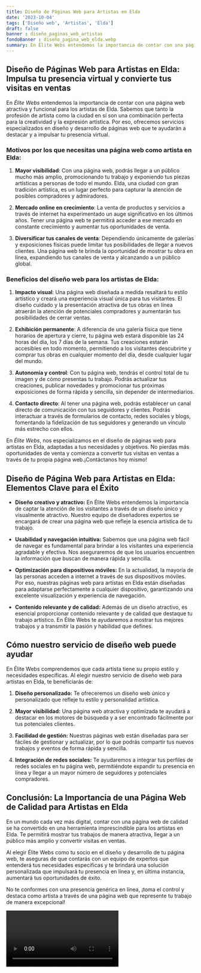 ```yaml
---
title: Diseño de Páginas Web para Artistas en Elda
date: '2023-10-04'
tags: ['Diseño web', 'Artistas', 'Elda']
draft: false
banner : diseño_paginas_web_artistas
fondoBanner : diseño_pagina_web_elda.webp
summary: En Élite Webs entendemos la importancia de contar con una página web atractiva y funcional para los artistas de Elda. Sabemos que tanto la profesión de artista como la ciudad en sí son una combinación perfecta para la creatividad y la expresión artística. Por eso, ofrecemos servicios especializados en diseño y desarrollo de páginas web que te ayudarán a destacar y a impulsar tu presencia virtual.
---
```


## Diseño de Páginas Web para Artistas en Elda: Impulsa tu presencia virtual y convierte tus visitas en ventas

En *Élite Webs* entendemos la importancia de contar con una página web atractiva y funcional para los artistas de Elda. Sabemos que tanto la profesión de artista como la ciudad en sí son una combinación perfecta para la creatividad y la expresión artística. Por eso, ofrecemos servicios especializados en diseño y desarrollo de páginas web que te ayudarán a destacar y a impulsar tu presencia virtual.

### Motivos por los que necesitas una página web como artista en Elda:

1. **Mayor visibilidad**: Con una página web, podrás llegar a un público mucho más amplio, promocionando tu trabajo y exponiendo tus piezas artísticas a personas de todo el mundo. Elda, una ciudad con gran tradición artística, es un lugar perfecto para capturar la atención de posibles compradores y admiradores.

2. **Mercado online en crecimiento**: La venta de productos y servicios a través de internet ha experimentado un auge significativo en los últimos años. Tener una página web te permitirá acceder a ese mercado en constante crecimiento y aumentar tus oportunidades de venta.

3. **Diversificar tus canales de venta**: Dependiendo únicamente de galerías y exposiciones físicas puede limitar tus posibilidades de llegar a nuevos clientes. Una página web te brinda la oportunidad de mostrar tu obra en línea, expandiendo tus canales de venta y alcanzando a un público global.

### Beneficios del diseño web para los artistas de Elda:

1. **Impacto visual**: Una página web diseñada a medida resaltará tu estilo artístico y creará una experiencia visual única para tus visitantes. El diseño cuidado y la presentación atractiva de tus obras en línea atraerán la atención de potenciales compradores y aumentarán tus posibilidades de cerrar ventas.

2. **Exhibición permanente**: A diferencia de una galería física que tiene horarios de apertura y cierre, tu página web estará disponible las 24 horas del día, los 7 días de la semana. Tus creaciones estarán accesibles en todo momento, permitiendo a los visitantes descubrirte y comprar tus obras en cualquier momento del día, desde cualquier lugar del mundo.

3. **Autonomía y control**: Con tu página web, tendrás el control total de tu imagen y de cómo presentas tu trabajo. Podrás actualizar tus creaciones, publicar novedades y promocionar tus próximas exposiciones de forma rápida y sencilla, sin depender de intermediarios.

4. **Contacto directo**: Al tener una página web, podrás establecer un canal directo de comunicación con tus seguidores y clientes. Podrás interactuar a través de formularios de contacto, redes sociales y blogs, fomentando la fidelización de tus seguidores y generando un vínculo más estrecho con ellos.

En *Élite Webs*, nos especializamos en el diseño de páginas web para artistas en Elda, adaptadas a tus necesidades y objetivos. No pierdas más oportunidades de venta y comienza a convertir tus visitas en ventas a través de tu propia página web.¡Contáctanos hoy mismo!

<GifSeo />

<Cta />

## **Diseño de Página Web para Artistas en Elda: Elementos Clave para el Éxito**

- **Diseño creativo y atractivo:** En Élite Webs entendemos la importancia de captar la atención de los visitantes a través de un diseño único y visualmente atractivo. Nuestro equipo de diseñadores expertos se encargará de crear una página web que refleje la esencia artística de tu trabajo.

- **Usabilidad y navegación intuitiva:** Sabemos que una página web fácil de navegar es fundamental para brindar a los visitantes una experiencia agradable y efectiva. Nos aseguraremos de que los usuarios encuentren la información que buscan de manera rápida y sencilla.

- **Optimización para dispositivos móviles:** En la actualidad, la mayoría de las personas acceden a internet a través de sus dispositivos móviles. Por eso, nuestras páginas web para artistas en Elda están diseñadas para adaptarse perfectamente a cualquier dispositivo, garantizando una excelente visualización y experiencia de navegación.

- **Contenido relevante y de calidad:** Además de un diseño atractivo, es esencial proporcionar contenido relevante y de calidad que destaque tu trabajo artístico. En Élite Webs te ayudaremos a mostrar tus mejores trabajos y a transmitir la pasión y habilidad que defines.

## **Cómo nuestro servicio de diseño web puede ayudar**

En Élite Webs comprendemos que cada artista tiene su propio estilo y necesidades específicas. Al elegir nuestro servicio de diseño web para artistas en Elda, te beneficiarás de:

1. **Diseño personalizado:** Te ofreceremos un diseño web único y personalizado que refleje tu estilo y personalidad artística.

2. **Mayor visibilidad:** Una página web atractiva y optimizada te ayudará a destacar en los motores de búsqueda y a ser encontrado fácilmente por tus potenciales clientes.

3. **Facilidad de gestión:** Nuestras páginas web están diseñadas para ser fáciles de gestionar y actualizar, por lo que podrás compartir tus nuevos trabajos y eventos de forma rápida y sencilla.

4. **Integración de redes sociales:** Te ayudaremos a integrar tus perfiles de redes sociales en tu página web, permitiéndote expandir tu presencia en línea y llegar a un mayor número de seguidores y potenciales compradores.

## **Conclusión: La Importancia de una Página Web de Calidad para Artistas en Elda**

En un mundo cada vez más digital, contar con una página web de calidad se ha convertido en una herramienta imprescindible para los artistas en Elda. Te permitirá mostrar tus trabajos de manera atractiva, llegar a un público más amplio y convertir visitas en ventas.

Al elegir Élite Webs como tu socio en el diseño y desarrollo de tu página web, te aseguras de que contarás con un equipo de expertos que entenderá tus necesidades específicas y te brindará una solución personalizada que impulsará tu presencia en línea y, en última instancia, aumentará tus oportunidades de éxito.

No te conformes con una presencia genérica en línea, ¡toma el control y destaca como artista a través de una página web que represente tu trabajo de manera excepcional!

<Video />

<CtaBot job='Artistas' city='Elda'/>

<Gmaps query='Elda+españa+maps' />
